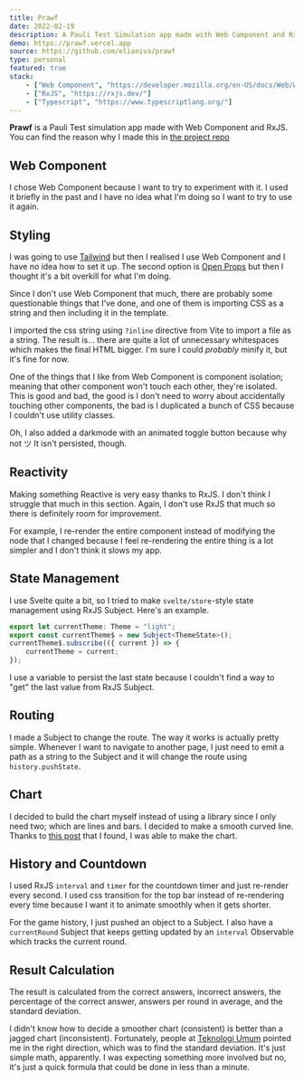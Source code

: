 ```yaml
---
title: Prawf
date: 2022-02-19
description: A Pauli Test Simulation app made with Web Component and RxJS
demo: https://prawf.vercel.app
source: https://github.com/elianiva/prawf
type: personal
featured: true
stack:
    - ["Web Component", "https://developer.mozilla.org/en-US/docs/Web/Web_Components"]
    - ["RxJS", "https://rxjs.dev/"]
    - ["Typescript", "https://www.typescriptlang.org/"]
---
```


**Prawf** is a Pauli Test simulation app made with Web Component and RxJS. You can find the reason why I made this in [the project repo](https://github.com/elianiva/prawf)

## Web Component

I chose Web Component because I want to try to experiment with it. I used it briefly in the past and I have no idea what I'm doing so I want to try to use it again.

## Styling

I was going to use [Tailwind](https://tailwindcss.com/) but then I realised I use Web Component and I have no idea how to set it up. The second option is [Open Props](https://open-props.style/) but then I thought it's a bit overkill for what I'm doing.

Since I don't use Web Component that much, there are probably some questionable things that I've done, and one of them is importing CSS as a string and then including it in the template.

I imported the css string using `?inline` directive from Vite to import a file as a string. The result is... there are quite a lot of unnecessary whitespaces which makes the final HTML bigger. I'm sure I could _probably_ minify it, but it's fine for now.

One of the things that I like from Web Component is component isolation; meaning that other component won't touch each other, they're isolated. This is good and bad, the good is I don't need to worry about accidentally touching other components, the bad is I duplicated a bunch of CSS because I couldn't use utility classes.

Oh, I also added a darkmode with an animated toggle button because why not ツ It isn't persisted, though.

## Reactivity

Making something Reactive is very easy thanks to RxJS. I don't think I struggle that much in this section. Again, I don't use RxJS that much so there is definitely room for improvement.

For example, I re-render the entire component instead of modifying the node that I changed because I feel re-rendering the entire thing is a lot simpler and I don't think it slows my app.

## State Management

I use Svelte quite a bit, so I tried to make `svelte/store`-style state management using RxJS Subject. Here's an example.

```typescript
export let currentTheme: Theme = "light";
export const currentTheme$ = new Subject<ThemeState>();
currentTheme$.subscribe(({ current }) => {
	currentTheme = current;
});
```

I use a variable to persist the last state because I couldn't find a way to "get" the last value from RxJS Subject.

## Routing

I made a Subject to change the route. The way it works is actually pretty simple. Whenever I want to navigate to another page, I just need to emit a path as a string to the Subject and it will change the route using `history.pushState`.

## Chart

I decided to build the chart myself instead of using a library since I only need two; which are lines and bars. I decided to make a smooth curved line. Thanks to [this post](https://francoisromain.medium.com/smooth-a-svg-path-with-cubic-bezier-curves-e37b49d46c74) that I found, I was able to make the chart.

## History and Countdown

I used RxJS `interval` and `timer` for the countdown timer and just re-render every second. I used css transition for the top bar instead of re-rendering every time because I want it to animate smoothly when it gets shorter.

For the game history, I just pushed an object to a Subject. I also have a `currentRound` Subject that keeps getting updated by an `interval` Observable which tracks the current round.

## Result Calculation

The result is calculated from the correct answers, incorrect answers, the percentage of the correct answer, answers per round in average, and the standard deviation.

I didn't know how to decide a smoother chart (consistent) is better than a jagged chart (inconsistent). Fortunately, people at [Teknologi Umum](https://t.me/teknologi_umum) pointed me in the right direction, which was to find the standard deviation. It's just simple math, apparently. I was expecting something more involved but no, it's just a quick formula that could be done in less than a minute.

